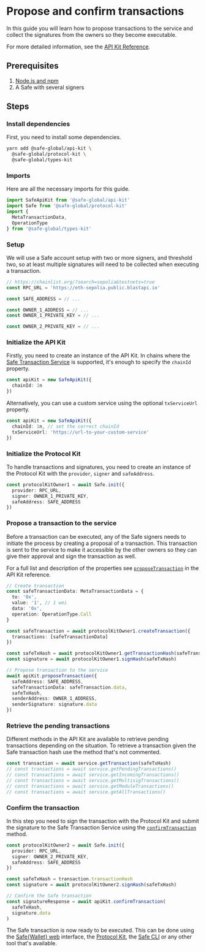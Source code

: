 
# Propose and confirm transactions

In this guide you will learn how to propose transactions to the service and collect the signatures from the owners so they become executable.

For more detailed information, see the [API Kit Reference](../../../reference-sdk-api-kit/overview.mdx).

## Prerequisites

1. [Node.js and npm](https://docs.npmjs.com/downloading-and-installing-node-js-and-npm)
2. A Safe with several signers

## Steps

<Steps>

  ### Install dependencies

  First, you need to install some dependencies.

  ```bash
  yarn add @safe-global/api-kit \
    @safe-global/protocol-kit \
    @safe-global/types-kit
  ```

  ### Imports

  Here are all the necessary imports for this guide.

  ```typescript
  import SafeApiKit from '@safe-global/api-kit'
  import Safe from '@safe-global/protocol-kit'
  import {
    MetaTransactionData,
    OperationType
  } from '@safe-global/types-kit'
  ```

  ### Setup

  We will use a Safe account setup with two or more signers, and threshold two, so at least multiple signatures will need to be collected when executing a transaction.

  ```typescript
  // https://chainlist.org/?search=sepolia&testnets=true
  const RPC_URL = 'https://eth-sepolia.public.blastapi.io'

  const SAFE_ADDRESS = // ...

  const OWNER_1_ADDRESS = // ...
  const OWNER_1_PRIVATE_KEY = // ...

  const OWNER_2_PRIVATE_KEY = // ...
  ```

  ### Initialize the API Kit

  Firstly, you need to create an instance of the API Kit. In chains where the [Safe Transaction Service](../../../core-api/transaction-service-overview.mdx) is supported, it's enough to specify the `chainId` property.

  ```typescript
  const apiKit = new SafeApiKit({
    chainId: 1n
  })
  ```

  Alternatively, you can use a custom service using the optional `txServiceUrl` property.

  ```typescript
  const apiKit = new SafeApiKit({
    chainId: 1n, // set the correct chainId
    txServiceUrl: 'https://url-to-your-custom-service'
  })
  ```

  ### Initialize the Protocol Kit

  To handle transactions and signatures, you need to create an instance of the Protocol Kit with the `provider`, `signer` and `safeAddress`.

  ```typescript
  const protocolKitOwner1 = await Safe.init({
    provider: RPC_URL,
    signer: OWNER_1_PRIVATE_KEY,
    safeAddress: SAFE_ADDRESS
  })
  ```

  ### Propose a transaction to the service

  Before a transaction can be executed, any of the Safe signers needs to initiate the process by creating a proposal of a transaction. This transaction is sent to the service to make it accessible by the other owners so they can give their approval and sign the transaction as well.

  For a full list and description of the properties see [`proposeTransaction`](../../../reference-sdk-api-kit/proposetransaction.mdx) in the API Kit reference.

  ```typescript
  // Create transaction
  const safeTransactionData: MetaTransactionData = {
    to: '0x',
    value: '1', // 1 wei
    data: '0x',
    operation: OperationType.Call
  }

  const safeTransaction = await protocolKitOwner1.createTransaction({
    transactions: [safeTransactionData]
  })

  const safeTxHash = await protocolKitOwner1.getTransactionHash(safeTransaction)
  const signature = await protocolKitOwner1.signHash(safeTxHash)

  // Propose transaction to the service
  await apiKit.proposeTransaction({
    safeAddress: SAFE_ADDRESS,
    safeTransactionData: safeTransaction.data,
    safeTxHash,
    senderAddress: OWNER_1_ADDRESS,
    senderSignature: signature.data
  })
  ```

  ### Retrieve the pending transactions

  Different methods in the API Kit are available to retrieve pending transactions depending on the situation. To retrieve a transaction given the Safe transaction hash use the method that's not commented.

  ```typescript
  const transaction = await service.getTransaction(safeTxHash)
  // const transactions = await service.getPendingTransactions()
  // const transactions = await service.getIncomingTransactions()
  // const transactions = await service.getMultisigTransactions()
  // const transactions = await service.getModuleTransactions()
  // const transactions = await service.getAllTransactions()
  ```

  ### Confirm the transaction

  In this step you need to sign the transaction with the Protocol Kit and submit the signature to the Safe Transaction Service using the [`confirmTransaction`](../../../reference-sdk-api-kit/confirmtransaction.mdx) method.

  ```typescript
  const protocolKitOwner2 = await Safe.init({
    provider: RPC_URL,
    signer: OWNER_2_PRIVATE_KEY,
    safeAddress: SAFE_ADDRESS
  })

  const safeTxHash = transaction.transactionHash
  const signature = await protocolKitOwner2.signHash(safeTxHash)

  // Confirm the Safe transaction
  const signatureResponse = await apiKit.confirmTransaction(
    safeTxHash,
    signature.data
  )
  ```

  The Safe transaction is now ready to be executed. This can be done using the [Safe\{Wallet\} web](https://app.safe.global) interface, the [Protocol Kit](../../../reference-sdk-protocol-kit/transactions/executetransaction.mdx), the [Safe CLI](../../../advanced/cli-reference/tx-service-commands.mdx#execute-pending-transaction) or any other tool that's available.

</Steps>
